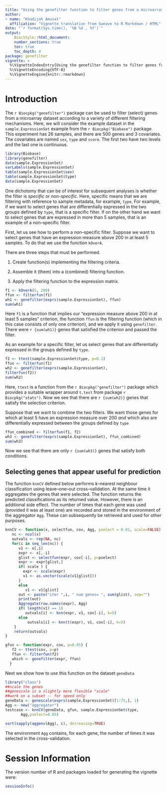 ```yaml
---
title: "Using the genefilter function to filter genes from a microarray dataset"
author:
- name: "Khadijah Amusat"
  affiliation: "Vignette translation from Sweave to R Markdown / HTML"
date: "`r format(Sys.time(), '%B %d , %Y')`"
output:
    BiocStyle::html_document:
    number_sections: true
    toc: true
    toc_depth: 4
package: genefilter
vignette: >
  %\VignetteIndexEntry{Using the genefilter function to filter genes from a microarray}
  %\VignetteEncoding{UTF-8}
  %\VignetteEngine{knitr::rmarkdown}
---
```


# Introduction {#introduction .unnumbered}

The `r Biocpkg("genefilter")` package can be used to filter (select) genes from a microarray dataset according to a variety of different filtering mechanisms. Here, we will consider the example dataset in the `sample.ExpressionSet` example from the `r Biocpkg("Biobase")` package. This experiment has 26 samples, and there are 500 genes and 3 covariates. The covariates are named `sex`, `type` and `score`. The first two have two levels and the last one is continuous.

```r
library(Biobase) 
library(genefilter)
data(sample.ExpressionSet)
varLabels(sample.ExpressionSet)
table(sample.ExpressionSet$sex)
table(sample.ExpressionSet$type)
data(sample.ExpressionSet)
```

 One dichotomy that can be of interest for subsequent analyses is whether the filter is *specific* or *non-specific*. Here, specific means that we are filtering with reference to sample metadata, for example, `type`. For example, if we want to select genes that are differentially expressed in the two groups defined by `type`, that is a specific filter. If on the other hand we want to select genes that are expressed in more than 5 samples, that is an example of a non--specific filter.

 First, let us see how to perform a non--specific filter. Suppose we want to select genes that have an expression measure above 200 in at least 5 samples. To do that we use the function `kOverA`.

There are three steps that must be performed.

1.  Create function(s) implementing the filtering criteria.

2.  Assemble it (them) into a (combined) filtering function.

3.  Apply the filtering function to the expression matrix.

```r
f1 <- kOverA(5, 200)
ffun <- filterfun(f1)
wh1 <- genefilter(exprs(sample.ExpressionSet), ffun)
sum(wh1)
```

Here `f1` is a function that implies our "expression measure above 200 in at least 5 samples" criterion, the function `ffun` is the filtering function (which in this case consists of only one criterion), and we apply it using `genefilter`. There were  `r {sum(wh1)}` genes that satisfied the criterion and passed the filter.

As an example for a specific filter, let us select genes that are differentially expressed in the groups defined by `type`.

```r
f2 <- ttest(sample.ExpressionSet$type, p=0.1)
ffun <- filterfun(f1)
wh2 <- genefilter(exprs(sample.ExpressionSet), 
filterfun(f2))
sum(wh2)
```

Here, `ttest` is a function from the `r Biocpkg("genefilter")` package which provides a suitable wrapper around `t.test` from package `r Biocpkg("stats")`. Now we see that there are `r {sum(wh2)}` genes that satisfy the selection criterion.

Suppose that we want to combine the two filters. We want those genes for which at least 5 have an expression measure over 200 *and* which also are differentially expressed between the groups defined by `type`

```r
ffun_combined <- filterfun(f1, f2)
wh3 <- genefilter(exprs(sample.ExpressionSet), ffun_combined)
sum(wh3)
```

Now we see that there are only `r {sum(wh3)}` genes that satisfy both conditions.

## Selecting genes that appear useful for prediction

The function `knnCV` defined below performs $k$--nearest neighbour classification using leave--one--out cross--validation. At the same time it aggregates the genes that were selected. The function returns the predicted classifications as its returned value. However, there is an additional side effect. The number of times that each gene was used (provided it was at least one) are recorded and stored in the environment of the aggregator `Agg`. These can subsequently be retrieved and used for other purposes.

```r
knnCV <- function(x, selectfun, cov, Agg, pselect = 0.01, scale=FALSE) {
   nc <- ncol(x)
   outvals <- rep(NA, nc)
   for(i in seq_len(nc)) {
      v1 <- x[,i]
      expr <- x[,-i]
      glist <- selectfun(expr, cov[-i], p=pselect)
      expr <- expr[glist,]
      if( scale ) {
        expr <- scale(expr)
        v1 <- as.vector(scale(v1[glist]))
      }
      else
         v1 <- v1[glist]
      out <- paste("iter ",i, " num genes= ", sum(glist), sep="")
      print(out)
      Aggregate(row.names(expr), Agg)
      if( length(v1) == 1)
         outvals[i] <- knn(expr, v1, cov[-i], k=5)
      else
          outvals[i] <- knn(t(expr), v1, cov[-i], k=5)
    }
    return(outvals)
}
```

```r
gfun <- function(expr, cov, p=0.05) {
   f2 <- ttest(cov, p=p)
   ffun <- filterfun(f2)
   which <- genefilter(expr, ffun)
  }
```

Next we show how to use this function on the dataset `geneData`

```r
library("class")
##scale the genes
##genescale is a slightly more flexible "scale"
##work on a subset -- for speed only
geneData <- genescale(exprs(sample.ExpressionSet)[1:75,], 1) 
Agg <- new("aggregator") 
testcase <- knnCV(geneData, gfun, sample.ExpressionSet$type, 
       Agg,pselect=0.05)  
```

```r
sort(sapply(aggenv(Agg), c), decreasing=TRUE)
```

The environment `Agg` contains, for each gene, the number of times it was selected in the cross-validation.

# Session Information {#session-information .unnumbered}

The version number of R and packages loaded for generating the vignette were:

```r
sessionInfo()
```
